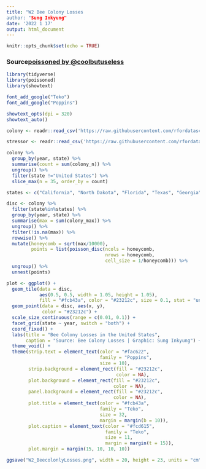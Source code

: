 ```yaml
---
title: "W2 Bee Colony Losses
author: "Sung Inkyung"
date: '2022 1 17'
output: html_document
---
```


```r
knitr::opts_chunk$set(echo = TRUE)
```
### Source[poissoned by @coolbutuseless](https://coolbutuseless.github.io/2019/06/25/poissoned-a-package-for-poisson-disc-sampling/)
```r
library(tidyverse)
library(poissoned)
library(showtext)

font_add_google("Teko")
font_add_google("Poppins")

showtext_opts(dpi = 320)
showtext_auto()
```


```r
colony <- readr::read_csv('https://raw.githubusercontent.com/rfordatascience/tidytuesday/master/data/2022/2022-01-11/colony.csv')

stressor <- readr::read_csv('https://raw.githubusercontent.com/rfordatascience/tidytuesday/master/data/2022/2022-01-11/stressor.csv')

```

```r
colony %>% 
  group_by(year, state) %>% 
  summarise(count = sum(colony_n)) %>%
  ungroup() %>% 
  filter(state !="United States") %>% 
  slice_max(n = 35, order_by = count)
```


```r
states <- c("California", "North Dakota", "Florida", "Texas", "Georgia", "Oregon", "Idaho")

disc <- colony %>% 
  filter(state%in%states) %>% 
  group_by(year, state) %>% 
  summarise(max = sum(colony_max)) %>% 
  ungroup() %>% 
  filter(!is.na(max)) %>% 
  rowwise() %>% 
  mutate(honeycomb = sqrt(max/10000),
         points = list(poisson_disc(ncols = honeycomb,
                                    nrows = honeycomb,
                                    cell_size = 1/honeycomb))) %>% 
  ungroup() %>% 
  unnest(points)

```

```r
plot <- ggplot() +
  geom_tile(data = disc, 
            aes(0.5, 0.5, width = 1.05, height = 1.05),
            fill = "#fcb43a", color = "#23212c", size = 0.1, stat = "unique") +
  geom_point(data = disc, aes(x, y),
             color = "#23212c") +
  scale_size_continuous(range = c(0.01, 0.1)) +
  facet_grid(state ~ year, switch = "both") +
  coord_fixed() +
  labs(title = "Bee Colony Losses in the United States",
       caption = "Source: Bee Colony Losses | Graphic: Sung Inkyung") +
  theme_void() +
  theme(strip.text = element_text(color = "#fac622",
                                  family = "Poppins",
                                  size = 10),
        strip.background = element_rect(fill = "#23212c",
                                        color = NA),
        plot.background = element_rect(fill = "#23212c",
                                       color = NA),
        panel.background = element_rect(fill = "#23212c",
                                       color = NA),
        plot.title = element_text(color = "#fcb43a",
                                  family = "Teko",
                                  size = 32,
                                  margin = margin(b = 10)),
        plot.caption = element_text(color = "#fcd615",
                                    family = "Teko",
                                    size = 11,
                                    margin = margin(t = 15)),
        plot.margin = margin(15, 10, 10, 10))

ggsave("W2_BeecolonlyLosses.png", width = 20, height = 23, units = "cm")
  
```

